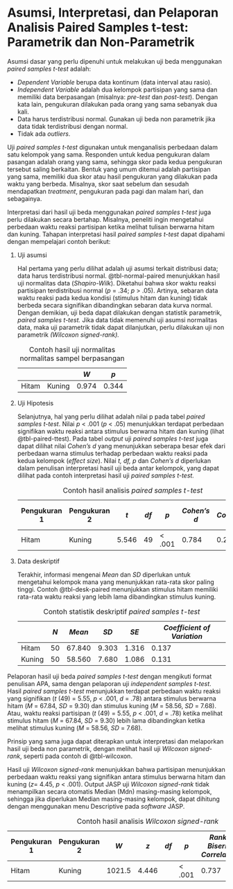 # Asumsi, Interpretasi, dan Pelaporan Analisis Paired Samples t-test: Parametrik dan Non-Parametrik

Asumsi dasar yang perlu dipenuhi untuk melakukan uji beda menggunakan *paired samples t-test* adalah:

-   *Dependent Variable* berupa data kontinum (data interval atau rasio).
-   *Independent Variable* adalah dua kelompok partisipan yang sama dan memiliki data berpasangan (misalnya: *pre-test* dan *post-test*). Dengan kata lain, pengukuran dilakukan pada orang yang sama sebanyak dua kali.
-   Data harus terdistribusi normal. Gunakan uji beda non parametrik jika data tidak terdistribusi dengan normal.
-   Tidak ada *outliers*.

Uji *paired samples t-test* digunakan untuk menganalisis perbedaan dalam satu kelompok yang sama. Responden untuk kedua pengukuran dalam pasangan adalah orang yang sama, sehingga skor pada kedua pengukuran tersebut saling berkaitan. Bentuk yang umum ditemui adalah partisipan yang sama, memiliki dua skor atau hasil pengukuran yang dilakukan pada waktu yang berbeda. Misalnya, skor saat sebelum dan sesudah mendapatkan *treatment*, pengukuran pada pagi dan malam hari, dan sebagainya.

Interpretasi dari hasil uji beda menggunakan *paired samples t-test* juga perlu dilakukan secara bertahap. Misalnya, peneliti ingin mengetahui perbedaan waktu reaksi partisipan ketika melihat tulisan berwarna hitam dan kuning. Tahapan interpretasi hasil *paired samples t-test* dapat dipahami dengan mempelajari contoh berikut:

1.  Uji asumsi

    Hal pertama yang perlu dilihat adalah uji asumsi terkait distribusi data; data harus terdistribusi normal. @tbl-normal-paired menunjukkan hasil uji normalitas data (*Shapiro-Wilk*). Diketahui bahwa skor waktu reaksi partisipan terdistribusi normal (*p* = .34; *p* \> .05). Artinya, sebaran data waktu reaksi pada kedua kondisi (stimulus hitam dan kuning) tidak berbeda secara signifikan dibandingkan sebaran data kurva normal. Dengan demikian, uji beda dapat dilakukan dengan statistik parametrik, *paired samples t-test.* Jika data tidak memenuhi uji asumsi normalitas data, maka uji parametrik tidak dapat dilanjutkan, perlu dilakukan uji non parametrik *(Wilcoxon signed-rank).*

    ::: {#tbl-normal-paired}
    |       |        | *W*   | *p*   |
    |-------|--------|-------|-------|
    | Hitam | Kuning | 0.974 | 0.344 |

    : Contoh hasil uji normalitas normalitas sampel berpasangan
    :::

2.  Uji Hipotesis

    Selanjutnya, hal yang perlu dilihat adalah nilai p pada tabel *paired samples t-test*. Nilai *p* \< .001 (*p* \< .05) menunjukkan terdapat perbedaan signifikan waktu reaksi antara stimulus berwarna hitam dan kuning (lihat @tbl-paired-ttest). Pada tabel *output* uji *paired samples t-test* juga dapat dilihat nilai *Cohen’s d* yang menunjukkan seberapa besar efek dari perbedaan warna stimulus terhadap perbedaan waktu reaksi pada kedua kelompok (*effect size*). Nilai *t, df, p* dan *Cohen’s d* diperlukan dalam penulisan interpretasi hasil uji beda antar kelompok, yang dapat dilihat pada contoh interpretasi hasil uji *paired samples t-test.*

    ::: {#tbl-paired-ttest}
    | Pengukuran 1 | Pengukuran 2 | *t*   | *df* | *p*     | *Cohen's d* | *SE Cohen's d* |
    |--------------|--------------|-------|------|---------|-------------|----------------|
    | Hitam        | Kuning       | 5.546 | 49   | \< .001 | 0.784       | 0.224          |

    : Contoh hasil analisis *paired samples t-test*
    :::

3.  Data deskriptif

    Terakhir, informasi mengenai *Mean* dan *SD* diperlukan untuk mengetahui kelompok mana yang menunjukkan rata-rata skor paling tinggi. Contoh @tbl-desk-paired menunjukkan stimulus hitam memiliki rata-rata waktu reaksi yang lebih lama dibandingkan stimulus kuning.

    ::: {#tbl-desk-paired}
    |        | *N* | *Mean* | *SD*  | *SE*  | *Coefficient of Variation* |
    |--------|-----|--------|-------|-------|----------------------------|
    | Hitam  | 50  | 67.840 | 9.303 | 1.316 | 0.137                      |
    | Kuning | 50  | 58.560 | 7.680 | 1.086 | 0.131                      |

    : Contoh statistik deskriptif *paired samples t-test*
    :::

Pelaporan hasil uji beda *paired samples t-test* dengan mengikuti format penulisan APA, sama dengan pelaporan uji *independent samples t-test*. Hasil *paired samples t-test* menunjukkan terdapat perbedaan waktu reaksi yang signifikan (*t* (49) = 5.55, *p* \< .001, *d* = .78) antara stimulus berwarna hitam (*M* = 67.84, *SD* = 9.30) dan stimulus kuning (*M* = 58.56, *SD* = 7.68). Atau, waktu reaksi partisipan (*t* (49) = 5.55, *p* \< .001, *d* = .78) ketika melihat stimulus hitam (*M* = 67.84, *SD* = 9.30) lebih lama dibandingkan ketika melihat stimulus kuning (*M* = 58.56, *SD* = 7.68).

Prinsip yang sama juga dapat diterapkan untuk interpretasi dan melaporkan hasil uji beda non parametrik, dengan melihat hasil uji *Wilcoxon signed-rank*, seperti pada contoh di @tbl-wilcoxon.

Hasil uji *Wilcoxon signed-rank* menunjukkan bahwa partisipan menunjukkan perbedaan waktu reaksi yang signifikan antara stimulus berwarna hitam dan kuning (*z*= 4.45, *p* \< .001). Output JASP uji *Wilcoxon signed-rank* tidak menampilkan secara otomatis Median (Mdn) masing-masing kelompok, sehingga jika diperlukan Median masing-masing kelompok, dapat dihitung dengan menggunakan menu Descriptive pada *software* JASP.

::: {#tbl-wilcoxon}
| Pengukuran 1 | Pengukuran 2 | *W* | *z* | *df* | *p* | *Rank-Biserial Correlation* | *SE Rank-Biserial Correlation* |
|----|----|----|----|----|----|----|----|
| Hitam | Kuning | 1021.5 | 4.446 |  | \< .001 | 0.737 | 0.164 |

: Contoh hasil analisis *Wilcoxon signed-rank*
:::
